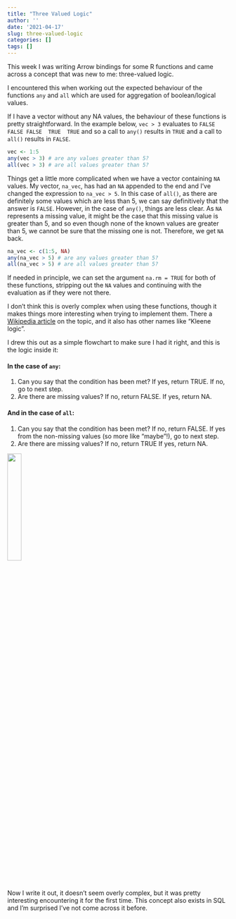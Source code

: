 ```yaml
---
title: "Three Valued Logic"
author: ''
date: '2021-04-17'
slug: three-valued-logic
categories: []
tags: []
---
```


This week I was writing Arrow bindings for some R functions and came across a concept that was new to me: three-valued logic.

I encountered this when working out the expected behaviour of the functions `any` and `all` which are used for aggregation of boolean/logical values.

If I have a vector without any NA values, the behaviour of these functions is pretty straightforward.  In the example below, `vec > 3` evaluates to `FALSE FALSE FALSE  TRUE  TRUE` and so a call to `any()` results in `TRUE` and a call to `all()` results in `FALSE`.

```r
vec <- 1:5
any(vec > 3) # are any values greater than 5?
all(vec > 3) # are all values greater than 5?
```

Things get a little more complicated when we have a vector containing `NA` values.  My vector, `na_vec`, has had an `NA` appended to the end and I've changed the expression to `na_vec > 5`.  In this case of `all()`, as there are definitely some values which are less than 5, we can say definitively that the answer is `FALSE`.  However, in the case of `any()`, things are less clear.  As `NA` represents a missing value, it might be the case that this missing value is greater than 5, and so even though none of the known values are greater than 5, we cannot be sure that the missing one is not.  Therefore, we get `NA` back.

```r
na_vec <- c(1:5, NA)
any(na_vec > 5) # are any values greater than 5?
all(na_vec > 5) # are all values greater than 5?
```
If needed in principle, we can set the argument `na.rm = TRUE` for both of these functions, stripping out the `NA` values and continuing with the evaluation as if they were not there.  

I don't think this is overly complex when using these functions, though it makes things more interesting when trying to implement them. There a [Wikipedia article](https://en.wikipedia.org/wiki/Three-valued_logic) on the topic, and it also has other names like "Kleene logic".  

I drew this out as a simple flowchart to make sure I had it right, and this is the logic inside it:

#### In the case of `any`:
1. Can you say that the condition has been met?  If yes, return TRUE.  If no, go to next step.
2. Are there are missing values? If no, return FALSE.  If yes, return NA.

#### And in the case of `all`:
1. Can you say that the condition has been met?  If no, return FALSE.  If yes from the non-missing values (so more like "maybe"!), go to next step.
2. Are there are missing values? If no, return TRUE  If yes, return NA.

![](images/three_valued_logic.jpeg){width=25%}

Now I write it out, it doesn't seem overly complex, but it was pretty interesting encountering it for the first time.  This concept also exists in SQL and I'm surprised I've not come across it before. 